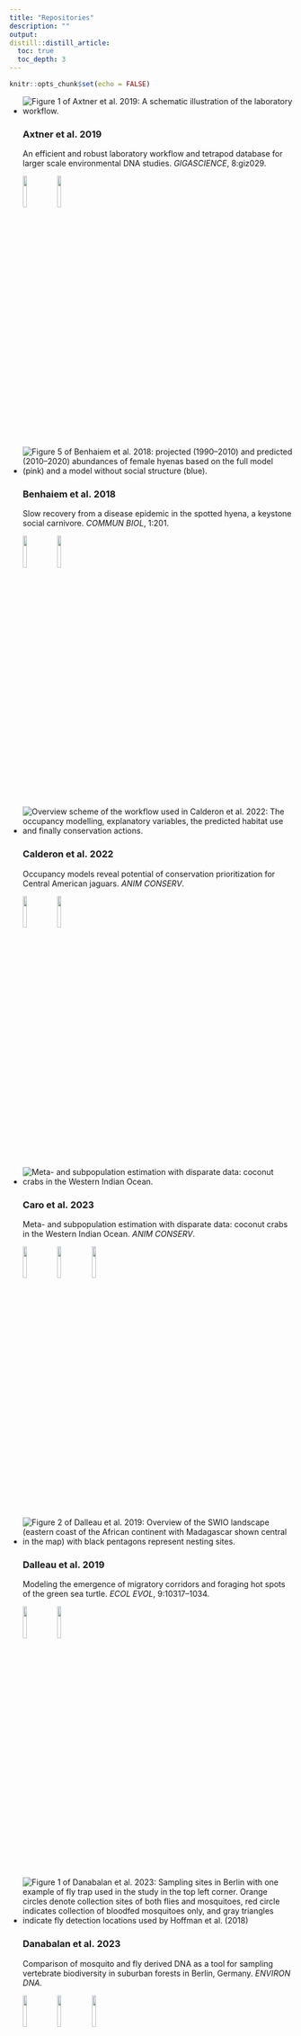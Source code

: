 ```yaml
---
title: "Repositories"
description: ""
output:
distill::distill_article:
  toc: true
  toc_depth: 3
---
```


```r
knitr::opts_chunk$set(echo = FALSE)
```


<ul class="card-wrapper">
  <li class="card-repo">
    <img class="card-repo-img" src='img/repo/axtner_2019.png' alt='Figure 1 of Axtner et al. 2019: A schematic illustration of the laboratory workflow.'>
    <h3>Axtner et al. 2019</h3>
    <p>An efficient and robust laboratory workflow and tetrapod database for larger scale environmental DNA studies. *GIGASCIENCE*, 8:giz029.</p><p>
    <a href='https://doi.org/10.1093/gigascience/giz029'>![](img/repo/icon-paper.png){width=12%}</a> 
    <a href='https://github.com/EcoDynIZW/Axtner_2019_GigaScience'>![](img/repo/icon-github.png){width=12%}</a></p>
  </li>
  
  
  <li class="card-repo">
    <img class="card-repo-img" src='img/repo/benhaiem_2018.png' alt='Figure 5 of Benhaiem et al. 2018: projected (1990–2010) and predicted (2010–2020) abundances of female hyenas based on the full model (pink) and a model without social structure (blue).'>
    <h3>Benhaiem et al. 2018</h3>
    <p>Slow recovery from a disease epidemic in the spotted hyena, a keystone social carnivore. *COMMUN BIOL*, 1:201.</p><p>
    <a href='https://doi.org/10.1038/s42003-018-0197-1'>![](img/repo/icon-paper.png){width=12%}</a> 
    <a href='https://github.com/EcoDynIZW/Benhaiem_2018_CommsBio'>![](img/repo/icon-github.png){width=12%}</a></p>
  </li>
  
  
  <li class="card-repo">
    <img class="card-repo-img" src='img/repo/calderon_2022.png' alt='Overview scheme of the workflow used in Calderon et al. 2022: The occupancy modelling, explanatory variables, the predicted habitat use and finally conservation actions.'>
    <h3>Calderon et al. 2022</h3>
    <p>Occupancy models reveal potential of conservation prioritization for Central American jaguars. *ANIM CONSERV*.</p><p>
    <a href='https://doi.org/10.1111/acv.12772'>![](img/repo/icon-paper.png){width=12%}</a> 
    <a href='https://github.com/EcoDynIZW/Calderon_2022_AnimCons'>![](img/repo/icon-github.png){width=12%}</a></p>
  </li>

  <li class="card-repo">
    <img class="card-repo-img" src='img/repo/caro_2023.jpg' alt='Meta- and subpopulation estimation with disparate data: coconut crabs in the Western Indian Ocean.'>
    <h3>Caro et al. 2023</h3>
    <p>Meta- and subpopulation estimation with disparate data: coconut crabs in the Western Indian Ocean. *ANIM CONSERV*.</p><p>
    <a href='https://doi.org/10.1111/acv.12896'>![](img/repo/icon-paper.png){width=12%}</a> 
    <a href='https://github.com/EcoDynIZW/Coconut-crabs'>![](img/repo/icon-github.png){width=12%}</a>
     <a href='https://zenodo.org/record/8153309'>![](img/repo/icon-zenodo.png){width=12%}</a></p>
  </li>
  
  
  <li class="card-repo">
    <img class="card-repo-img" src='img/repo/dalleau_2019.png' alt='Figure 2 of Dalleau et al. 2019: Overview of the SWIO landscape (eastern coast of the African continent with Madagascar shown central in the map) with black pentagons represent nesting sites.'>
    <h3>Dalleau et al. 2019</h3>
    <p>Modeling the emergence of migratory corridors and foraging hot spots of the green sea turtle. *ECOL EVOL*, 9:10317–1034.</p><p>
    <a href='https://doi.org/10.1002/ece3.5552'>![](img/repo/icon-paper.png){width=12%}</a> 
    <a href='https://www.comses.net/codebases/69863caa-2f8e-4412-a564-a2826d9d38d3/releases/1.0.0/'>![](img/repo/icon-comses.png){width=12%}</a></p>
  </li>
  
  
  <li class="card-repo">
    <img class="card-repo-img" src='img/repo/danabalan_2023.png' alt='Figure 1 of Danabalan et al. 2023: Sampling sites in Berlin with one example of fly trap used in the study in the top left corner. Orange circles denote collection sites of both flies and mosquitoes, red circle indicates collection of bloodfed mosquitoes only, and gray triangles indicate fly detection locations used by Hoffman et al. (2018)'>
    <h3>Danabalan et al. 2023</h3>
    <p>Comparison of mosquito and fly derived DNA as a tool for sampling vertebrate biodiversity in suburban forests in Berlin, Germany. *ENVIRON DNA*.</p><p>
    <a href='https://doi.org/10.1002/edn3.398'>![](img/repo/icon-paper.png){width=12%}</a> 
    <a href='https://github.com/EcoDynIZW/Danabalan_Planillo_2023_eDNA'>![](img/repo/icon-github.png){width=12%}</a>
    <a href='https://doi.org/10.5061/dryad.xsj3tx9j8'>![](img/repo/icon-dryad.png){width=12%}</a> </p>
  </li>
  
  
  <li class="card-repo">
    <img class="card-repo-img" src='img/repo/drenske_2023.png' alt='Figure 1b of Drenske et al. 2023: study site of Northern Bald Ibis in Europe with two already established breeding sites (pink) in Burghausen (Bavaria, Germany) and Kuchl (State of Salzburg, Austria) and new colonies in Ueberlingen (Baden-Württemberg, Germany; pink) and Rosegg (Kärnten, Austria) with released NBI. The common wintering ground is the WWF Oasi Laguna di Orbetello in Tuscany, Italy (blue).'>
    <h3>Drenske et al. 2023</h3>
    <p>On the road to self-sustainability: reintroduced migratory European northern bald ibises *Geronticus eremita* still need management interventions for population viability. *ORYX*, 1-12.</p><p>
    <!--<a href=''>![](img/repo/icon-paper.png){width=12%}</a>-->
    <a href='https://doi.org/10.1017/S0030605322000540'>![](img/repo/icon-paper.png){width=12%}</a> 
    <a href='https://github.com/EcoDynIZW/Drenske_2023_Oryx'>![](img/repo/icon-github.png){width=12%}</a>
    <a href='https://doi.org/10.5281/zenodo.6790671'>![](img/repo/icon-zenodo.png){width=12%}</a>
    <a href='https://www.comses.net/codebases/f021a012-1507-417f-88ad-d181914219d1/releases/1.0.0/'>![](img/repo/icon-comses.png){width=12%}</a></p>
  </li>
  
  
  <li class="card-repo">
    <img class="card-repo-img" src='img/repo/grabow_2022.png' alt='Figure 5 of Grabow et al. 2022: Ccmparison of the single distribution models for red squirrels in Berlin, showing predicted models (left) and differences between reference model and respective model (right).' width="300">
    <h3>Grabow et al. 2022</h3>
    <p>Data-integration of opportunistic species observations into hierarchical modeling frameworks improves spatial predictions for urban red squirrels.  *FRONT ECOL EVOL*, 10:881247.</p><p>
    <a href='https://dx.doi.org/10.3389/fevo.2022.881247'>![](img/repo/icon-paper.png){width=12%}</a> 
    <a href='https://github.com/EcoDynIZW/Grabow_2022_FrontEcolEvol'>![](img/repo/icon-github.png){width=12%}</a></p>
  </li>
  
  
  <li class="card-repo">
    <img class="card-repo-img" src='img/repo/kuerschner_2021.png' alt='Figure 2 of Kuerschner et al. 2021: a heatmap showing coexistence probability estimated as the proportion of simulation runs in which both host and pathogen survived (color gradient) for different sets of movement rules and temporal mismatch.'>
    <h3>Kürschner et al. 2021</h3>
    <p>Movement can mediate temporal mismatches between resource availability and biological events in host–pathogen interactions. *ECOL EVOL*, 11:5728–5741.</p><p>
    <a href='https://doi.org/10.1002/ece3.7478'>![](img/repo/icon-paper.png){width=12%}</a> 
    <a href='https://github.com/EcoDynIZW/Kuerschner_2021_EcolEvol'>![](img/repo/icon-github.png){width=12%}</a>
    <a href='https://zenodo.org/record/4593791'>![](img/repo/icon-zenodo.png){width=12%}</a></p>
  </li>
  
  
  <li class="card-repo">
    <img class="card-repo-img" src='img/repo/louvrier_2021.png' alt='Graphical abstract of Louvrier et al. 2021: schematic illustration of the study workflow showing data sources (spatial data + photo trapping images), environmental filters (icons), species interactions (icons) and circular plots showing species activity patterns.'>
    <h3>Louvrier et al. 2021</h3>
    <p>Spatiotemporal interactions of a novel mesocarnivore community in an urban environment before and during SARS-CoV-2 lockdown. *J ANIM ECOL*, 91:367–380.</p><p>
    <a href='https://doi.org/10.1111/1365-2656.13635'>![](img/repo/icon-paper.png){width=12%}</a> 
    <a href='https://github.com/EcoDynIZW/Louvrier_2021_JAnimEcol'>![](img/repo/icon-github.png){width=12%}</a>
</p>
  </li>
  
  
  <li class="card-repo">
    <img class="card-repo-img" src='img/repo/marescot_2020.png' alt='Figure 5 of Marescot et al. 2020: schematic representation of temporal changes in the composition of groups in terms of susceptible (S), infected (I) and recovered (R) juveniles and adults, in a host population with communal nursery (top) and changes in the proportion of the different types of groups in the population during the course of the epidemic (bottom).'>
    <h3>Marescot et al. 2020</h3>
    <p>‘Keeping the kids at home’ can limit the persistence of contagious pathogens in social animals. *J ANIM ECOL*, 90:2523–2535.</p><p>
    <a href='https://doi.org/10.1111/1365-2656.13555'>![](img/repo/icon-paper.png){width=12%}</a> 
    <a href='https://github.com/EcoDynIZW/Marescot_Franz_Benhaiem_2021_JAnimEcol'>![](img/repo/icon-github.png){width=12%}</a></p>
  </li>
  
  
  <li class="card-repo">
    <img class="card-repo-img" src='img/repo/nguyen_2021.png' alt='Figure 3 of Nguyen et al. 2021: predicted occupancy probability for the Annamite dark muntjac at the six study areas (in rows) from the fixed effect model (fixed effect column) and the random effect model (random effect column).'>
    <h3>Nguyen et al. 2021</h3>
    <p>Getting the big picture: Landscape-scale occupancy patterns of two Annamite endemics among multiple protected areas. *CONS SCI PRACT*, 4:e620.</p><p>
    <a href='https://doi.org/10.1111/csp2.620'>![](img/repo/icon-paper.png){width=12%}</a> 
    <a href='https://github.com/EcoDynIZW/Nguyen_2021_CSP'>![](img/repo/icon-github.png){width=12%}</a></p>
  </li>
  
  
  <li class="card-repo">
    <img class="card-repo-img" src='img/repo/planillo_2021_divdist.jpg' alt='Figure 6 of Planillo et al. 2021: associations among bird species in urban areas identified by the JSDM, whose 95 CI did not overlap zero. All associations were positive. Species have been categorized based on their response group. The size of the dot represents the number of sites where the species was recorded (total 29 sites).'>
    <h3>Planillo et al. 2021</h3>
    <p>Arthropod abundance modulates bird community responses to urbanization. *DIV DIST*, 27:34-49.</p><p>
    <a href='https://doi.org/10.1111/ddi.131698'>![](img/repo/icon-paper.png){width=12%}</a> 
    <a href='https://github.com/EcoDynIZW/Planillo_2021_DivDist'>![](img/repo/icon-github.png){width=12%}</a></p>
  </li>
  
  
  <li class="card-repo">
    <img class="card-repo-img" src='img/repo/planillo_2021_landurbplan.png' alt='Figure 1 of Planillo et al. 2021: map of the study area with the locations of the nightingale observations in the different datasets: breeding bird survey transects (blue squares); eBird records classified as all presences (red dots, all the observations submitted), filtered presences (orange dots, presences after data filtering, see methods), and absences (white dots, inferred absences after data filtering); and opportunistic observations from the Nachtigall project (black dots).'>
    <h3>Planillo et al. 2021</h3>
    <p>Citizen science data for urban planning: Comparing different sampling schemes for modelling urban bird distribution. *LAND URB PLAN*, 211:104098.</p><p>
    <a href='https://doi.org/10.1016/j.landurbplan.2021.104098'>![](img/repo/icon-paper.png){width=12%}</a> 
    <a href='https://github.com/EcoDynIZW/Planillo_2021_LandUrbPlan'>![](img/repo/icon-github.png){width=12%}</a></p>
  </li>
  
  
  <li class="card-repo">
    <img class="card-repo-img" src='img/repo/radchuk_2016.png' alt='Figure 1 of Radchuk et al. 2016: schematic representation of the model structure. Scheduling and timing of the major processes is shown in a top row separately for each season: (A) summer; (B) week 44; (C) winter. Processes occurring during the summer season are shown on a white background, and those occurring in winter are shown on a gray background. The bottom row presents more details on the processes specified in the upper row: (D) shows how dispersal, reproduction, survival, and maturation (a submodel within “ageing”) of voles are implemented in the summer; (E) demonstrates how predation affects vole populations in week 44; and (F) shows details on winter survival and ageing. Ageing is the same in summer and winter seasons and is therefore shown on the white background in (E), but maturation occurs only in summer.'>
    <h3>Radchuk et al. 2016</h3>
    <p>From individuals to population cycles: the role of extrinsic and intrinsic factors in rodent populations. *ECOLOGY*, 97:720-732.</p><p>
    <a href='https://doi.org/10.1890/15-0756.1'>![](img/repo/icon-paper.png){width=12%}</a> 
    <a href='https://www.comses.net/codebases/4b484186-d8fb-4307-a710-fc05daa36afa/releases/1.0.0/'>![](img/repo/icon-comses.png){width=12%}</a></p>
  </li>
  
  
  <li class="card-repo">
    <img class="card-repo-img" src='img/repo/radchuk_2019.png' alt='Figure 3 of Radchuk et al. 2019: trait changes in response to temperature. For each study in the phenotypic responses to climate with selection (PRCS) dataset, the changes in morphological traits are shown in grey and the changes in phenological traits are shown in black. Each study is identified by the publication identity, the trait and the species. Studies are sorted by trait category (black: phenological; grey: morphological), and within it by species, trait name and publication identity. Overall, phenological traits in both the PRCS dataset (black) and the PRC dataset (dark blue) were negatively affected by temperature. Morphological traits were not associated with temperature in the PRCS (grey) and showed a tendency to a negative association with temperature in the PRC dataset (cyan). In the PRC dataset there was significant variation among taxa in the effect of temperature on phenological (blue) traits, and a tendency to such variation for morphological traits (cyan).'>
    <h3>Radchuk et al. 2019</h3>
    <p>Adaptive responses of animals to climate change are most likely insufficient. *NAT COM*, 10:3109.</p><p>
    <a href='https://doi.org/10.1038/s41467-019-10924-4'>![](img/repo/icon-paper.png){width=12%}</a> 
    <a href='https://github.com/EcoDynIZW/Radchuk_2019_NatCom'>![](img/repo/icon-github.png){width=12%}</a></p>
  </li>


<li class="card-repo">
    <img class="card-repo-img" src='img/repo/rocha_2023_AnimConserv.jpg' alt='Figure 1 of Rocha and Sollmann 2023: Map of the study region in the southern Brazilian Amazon with camera-trap locations, land cover features and surveyed protected areas (CANP, Campos Amazônicos National Park; MNP, Mapinguari National Park GBR; Guaporé Biological Reserve and CSP; Corumbiara State Park). As there were two surveys at CANP, camera-trap locations of the second survey are in light blue.'>
    <h3>Rocha & Sollmann 2023</h3>
    <p>Habitat use patterns suggest that climate-driven vegetation changes will negatively impact mammal communities in the Amazon. *ANIM CONSERV*.</p><p>
    <a href='https://doi.org/10.1111/acv.12853'>![](img/repo/icon-paper.png){width=12%}</a> 
    <a href='https://github.com/EcoDynIZW/Rocha_Sollmann_2023_AnimConserv'>![](img/repo/icon-github.png){width=12%}</a>
    <a href='https://doi.org/10.25338/B84060'>![](img/repo/icon-dryad.png){width=12%}</a> </p>
  </li>
  
  
  <li class="card-repo">
    <img class="card-repo-img" src='img/repo/scherer_2020.png' alt='Figure 1 of Scherer et al. 2020: schematic representation of the agent-based model, possible approaches to simulate movement in epidemiological models and the analytical workflow. (a) Snapshot of the spatially explicit agent-based model with explicit host movement used in this study. (b–d) Possible modelling approaches to simulate movement in epidemiological models. (e) Simulations were run for 624 weeks (= 12 years) with the pathogen being released in the second year (grey area) to allow the pathogen to spread for at least 10 years. (f) For all 200 simulation runs per combination of movement rule (correlated random walk, habitat-dependent movement and competition-driven movement) and landscape scenario (homogeneous and three levels of spatial heterogeneity), we recorded the first and last week of the outbreak, and classified the runs as either ‘non-persistent’ (less than 10 years since pathogen release; grey) or ‘persistent’ (more than 10 years; orange). (g) Based on this information, we calculated persistence probabilities using a 10-year threshold (black dotted line) as well as three shorter time periods (2.5-, 5- and 7.5-year thresholds, grey dotted lines).'>
    <h3>Scherer et al. 2020</h3>
    <p>Moving infections: individual movement decisions drive disease persistence in spatially structured landscapes. *OIKOS*, 129:651–667.</p><p>
    <a href='https://doi.org/10.1111/oik.07002'>![](img/repo/icon-paper.png){width=12%}</a> 
    <a href='https://github.com/EcoDynIZW/Scherer_2020_OIKOS'>![](img/repo/icon-github.png){width=12%}</a>
    <a href='https://zenodo.org/badge/latestdoi/177115379'>![](img/repo/icon-zenodo.png){width=12%}</a></p>
  </li>
  
  
  <li class="card-repo">
    <img class="card-repo-img" src='img/repo/voigt_2022.png' alt='Figure 2 of Voigt, Scherer & Runkel 2022: Conceptual overview of the two hypothetical scenarios used for illustration of extreme situations: Low coverage scenario at large wind turbines and when encountering high-frequency echolocating bat species (top row) and high coverage scenario at small wind turbines and with low-frequency echolocating bat species (lower row).'>
    <h3>Voigt et al. 2022</h3>
    <p>Modelling the power of acoustic monitoring to predict bat fatalities at wind turbines. *CONSER SCI PRACT*, 4:e12841.</p><p>
    <a href='https://doi.org/10.1111/csp2.12841'>![](img/repo/icon-paper.png){width=12%}</a> 
    <a href='https://github.com/EcoDynIZW/Voigt_2022_ConservSciPract'>![](img/repo/icon-github.png){width=12%}</a></p>
  </li>
</ul>
